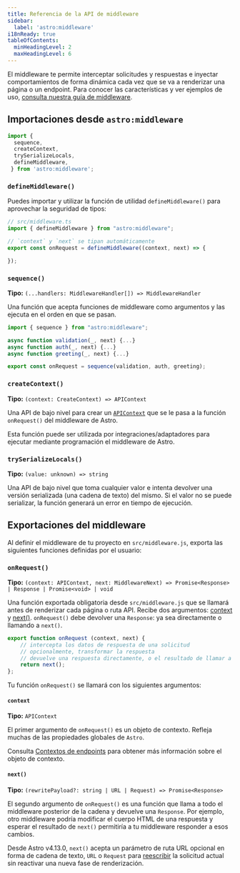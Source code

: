 ```yaml
---
title: Referencia de la API de middleware
sidebar:
  label: 'astro:middleware'
i18nReady: true
tableOfContents:
  minHeadingLevel: 2
  maxHeadingLevel: 6
---
```


<p><Since v="2.6.0" /></p>

El middleware te permite interceptar solicitudes y respuestas e inyectar comportamientos de forma dinámica cada vez que se va a renderizar una página o un endpoint. Para conocer las características y ver ejemplos de uso, [consulta nuestra guía de middleware](/es/guides/middleware/).

## Importaciones desde `astro:middleware`

```js
import { 
  sequence,
  createContext,
  trySerializeLocals,
  defineMiddleware,
 } from 'astro:middleware';
```

### `defineMiddleware()`

Puedes importar y utilizar la función de utilidad `defineMiddleware()` para aprovechar la seguridad de tipos:

```ts
// src/middleware.ts
import { defineMiddleware } from "astro:middleware";

// `context` y `next` se tipan automáticamente
export const onRequest = defineMiddleware((context, next) => {

});
```

### `sequence()`

<p>

**Tipo:** `(...handlers: MiddlewareHandler[]) => MiddlewareHandler`
</p>

Una función que acepta funciones de middleware como argumentos y las ejecuta en el orden en que se pasan.

```js title="src/middleware.js"
import { sequence } from "astro:middleware";

async function validation(_, next) {...}
async function auth(_, next) {...}
async function greeting(_, next) {...}

export const onRequest = sequence(validation, auth, greeting);
```

### `createContext()`

<p>

**Tipo:** `(context: CreateContext) => APIContext`<br />
<Since v="2.8.0" />
</p>

Una API de bajo nivel para crear un [`APIContext`](/es/reference/api-reference/) que se le pasa a la función `onRequest()` del middleware de Astro.

Esta función puede ser utilizada por integraciones/adaptadores para ejecutar mediante programación el middleware de Astro.

### `trySerializeLocals()`

<p>

**Tipo:** `(value: unknown) => string`<br />
<Since v="2.8.0" />
</p>

Una API de bajo nivel que toma cualquier valor e intenta devolver una versión serializada (una cadena de texto) del mismo. Si el valor no se puede serializar, la función generará un error en tiempo de ejecución.

## Exportaciones del middleware

Al definir el middleware de tu proyecto en `src/middleware.js`, exporta las siguientes funciones definidas por el usuario:

### `onRequest()`

**Tipo:** `(context: APIContext, next: MiddlewareNext) => Promise<Response> | Response | Promise<void> | void`

Una función exportada obligatoria desde `src/middleware.js` que se llamará antes de renderizar cada página o ruta API. Recibe dos argumentos: [context](#context) y [next()](#next). `onRequest()` debe devolver una `Response`: ya sea directamente o llamando a `next()`.

```js title="src/middleware.js"
export function onRequest (context, next) {
    // intercepta los datos de respuesta de una solicitud
    // opcionalmente, transformar la respuesta
    // devuelve una respuesta directamente, o el resultado de llamar a `next()`
    return next();
};
```

Tu función `onRequest()` se llamará con los siguientes argumentos:

#### `context`

<p>

**Tipo:** `APIContext`
</p>

El primer argumento de `onRequest()` es un objeto de contexto. Refleja muchas de las propiedades globales de `Astro`.

<ReadMore>Consulta [Contextos de endpoints](/es/reference/api-reference/) para obtener más información sobre el objeto de contexto.</ReadMore>

#### `next()`

<p>

**Tipo:** `(rewritePayload?: string | URL | Request) => Promise<Response>`<br />
</p>

El segundo argumento de `onRequest()` es una función que llama a todo el middleware posterior de la cadena y devuelve una `Response`. Por ejemplo, otro middleware podría modificar el cuerpo HTML de una respuesta y esperar el resultado de `next()` permitiría a tu middleware responder a esos cambios.

Desde Astro v4.13.0, `next()` acepta un parámetro de ruta URL opcional en forma de cadena de texto, `URL` o `Request` para [reescribir](/es/guides/routing/#reescrituras) la solicitud actual sin reactivar una nueva fase de renderización.

